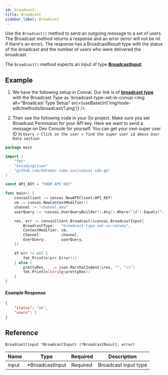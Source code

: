 ```yaml
---
id: broadcast
title: Broadcast
sidebar_label: Broadcast
---
```


Use the ```Broadcast()``` method to send an outgoing message to a set of users. The Broadcast method returns a response and an error (error will not be nil if there's an error). The response has a BroadcastResult type with the status of the broadcast and the number of users who were delivered the broadcast.

The ```Broadcast()``` method expects an input of type **[BroadcastInput](../types#broadcastinput)**.

## Example
1. We have the following setup in Convai. Our link is of **[broadcast type](/convai-studio/links/broadcast-type-link)** with the Broadcast Type as 'broadcast-type-set-in-convai
<img alt="Broadcast Type Setup" src={useBaseUrl('img/node-sdk/methods/broadcast/1.png')} />

2. Then use the following code in your Go project. Make sure you set Broadcast Permission for your API key. Here we want to send a message on Dev Console for yourself. You can get your own super user ID in ```Users > Click on the user > find the super user id above User Data section```
```go
package main

import (
    "fmt"
    "encoding/json"
    "github.com/datomar-labs-inc/convai-sdk-go"
)

const API_KEY = "YOUR API KEY"

func main() {
    convaiClient := convai.NewAPIClient(API_KEY)
    cm := convai.NewContextModifier()
    channel := "channel_dev"
    userQuery := *convai.UserQueryBuilder().Any().Where("id").Equals("2a34d08b-fecc-4154-a0ae-eabe6135bbab").Build()

    res, err := convaiClient.Broadcast(&convai.BroadcastInput{
        BroadcastType:   "broadcast-type-set-in-convai",
        ContextModifier: cm,
        Channel:         channel,
        UserQuery:       userQuery,
    })

    if err != nil {
        fmt.Println(err.Error())
    } else {
        prettyRes, _ := json.MarshalIndent(&res, "", "\t")
		fmt.Println(string(prettyRes))
    }
}
```
#### Example Response
```json
{
    "status": "ok",
    "users": 1
}
```

## Reference
```Broadcast(input *BroadcastInput) (*BroadcastResult, error)```

| Name  | Type             | Required | Description          |
|-------|------------------|----------|----------------------|
| input | \*BroadcastInput | Required | Broadcast input type |

